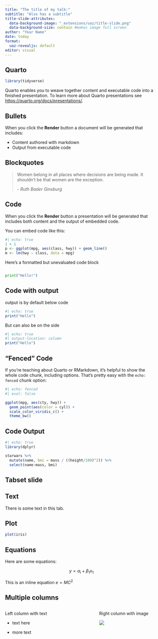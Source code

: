 ```yaml
---
title: "The title of my talk:"
subtitle: "Also has a subtitle"
title-slide-attributes: 
  data-background-image: "_extensions/uaz/title-slide.png"
  data-background-size: contain #makes image full screen
author: "Your Name"
date: today
format: 
  uaz-revealjs: default
editor: visual
---
```


## Quarto

```r
library(tidyverse)
```

Quarto enables you to weave together content and executable code into a finished presentation.
To learn more about Quarto presentations see <https://quarto.org/docs/presentations/>.

## Bullets

When you click the **Render** button a document will be generated that includes:

-   Content authored with markdown
-   Output from executable code

## Blockquotes

> Women belong in all places where decisions are being made.
> It shouldn't be that women are the exception.  
>  
> \- *Ruth Bader Ginsburg*

## Code

When you click the **Render** button a presentation will be generated that includes both content and the output of embedded code.

You can embed code like this:

```r
#| echo: true
1 + 1
p <- ggplot(mpg, aes(class, hwy)) + geom_line()
m <- lm(hwy ~ class, data = mpg)
```

Here's a formatted but unevaluated code block

``` python

print("Hello!")
```

## Code with output

output is by default below code

```r
#| echo: true
print("Hello")
```

But can also be on the side

```r
#| echo: true
#| output-location: column
print("Hello")
```

## "Fenced" Code

If you're teaching about Quarto or RMarkdown, it's helpful to show the whole code chunk, including options.
That's pretty easy with the `echo: fenced` chunk option:

```r
#| echo: fenced
#| eval: false

ggplot(mpg, aes(cty, hwy)) +
  geom_point(aes(color = cyl)) +
  scale_color_viridis_c() +
  theme_bw()
```

## Code Output

```r
#| echo: true
library(dplyr)

starwars %>% 
  mutate(name, bmi = mass / ((height/100)^2)) %>% 
  select(name:mass, bmi)
```

## Tabset slide

::: panel-tabset
## Text

There is some text in this tab.

## Plot

```r
plot(iris)
```
:::

## Equations

Here are some equations:

$$
y = \alpha_i + \beta_1x_1
$$

This is an inline equation $e = MC^2$

## Multiple columns

::: columns
::: {.column width="60%"}
Left column with text

-   text here

-   more text
:::

::: {.column width="40%"}
Right column with image

![](https://brand.arizona.edu/sites/default/files/styles/uaqs_medium/public/block_a_anatomy_0.png?itok=8Ovdnsgm)
:::
:::
